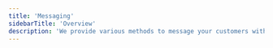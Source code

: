 ```yaml
---
title: 'Messaging'
sidebarTitle: 'Overview'
description: 'We provide various methods to message your customers with the Plain API. You can use this to reach out proactively, build an autoresponder or even to handle things like waiting list access!'
---
```


<CardGroup cols={2}>
  <Card
    title="Send emails"
    icon="paper-plane-top"
    iconType="duotone"
    href="/pages/graphql/messaging/send-email"
  ></Card>
  <Card
    title="Reply to emails"
    icon="reply"
    iconType="duotone"
    href="/pages/graphql/messaging/reply-email"
  ></Card>
</CardGroup>
